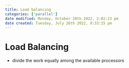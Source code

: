 ```yaml
---
title: Load balancing
categories: ['parallel']
date modified: Monday, October 10th 2022, 2:02:23 pm
date created: Tuesday, July 26th 2022, 8:33:15 pm
---
```


# Load Balancing
- divide the work equally among the available processors



